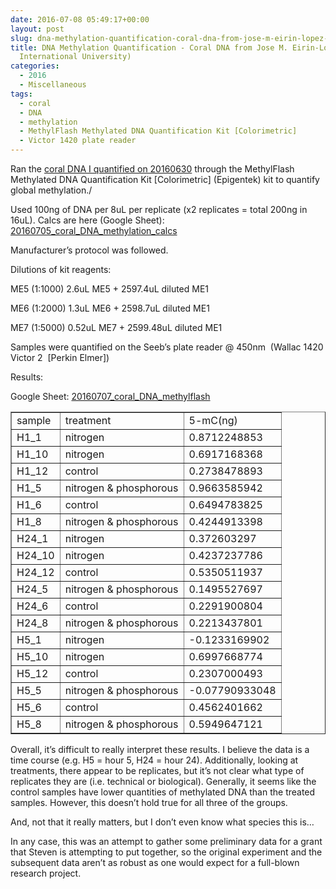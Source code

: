 ```yaml
---
date: 2016-07-08 05:49:17+00:00
layout: post
slug: dna-methylation-quantification-coral-dna-from-jose-m-eirin-lopez-florida-international-university
title: DNA Methylation Quantification - Coral DNA from Jose M. Eirin-Lopez (Florida
  International University)
categories:
  - 2016
  - Miscellaneous
tags:
  - coral
  - DNA
  - methylation
  - MethylFlash Methylated DNA Quantification Kit [Colorimetric]
  - Victor 1420 plate reader
---
```


Ran the [coral DNA I quantified on 20160630](https://robertslab.github.io/sams-notebook/posts/2016/2016-06-30-dna-quantification-coral-dna-from-jose-m-eirin-lopez-florida-international-university/) through the MethylFlash Methylated DNA Quantification Kit [Colorimetric] (Epigentek) kit to quantify global methylation./

Used 100ng of DNA per 8uL per replicate (x2 replicates = total 200ng in 16uL). Calcs are here (Google Sheet): [20160705_coral_DNA_methylation_calcs](https://docs.google.com/spreadsheets/d/1683h5LXHM7f92xT7BgPqYJGBbQq9XBSlXDzjgRXDHug/edit?usp=sharing)

Manufacturer's protocol was followed.

Dilutions of kit reagents:

ME5 (1:1000) 2.6uL ME5 + 2597.4uL diluted ME1

ME6 (1:2000) 1.3uL ME6 + 2598.7uL diluted ME1

ME7 (1:5000) 0.52uL ME7 + 2599.48uL diluted ME1

Samples were quantified on the Seeb's plate reader @ 450nm  (Wallac 1420 Victor 2  [Perkin Elmer])

Results:

Google Sheet: [20160707_coral_DNA_methylflash](https://docs.google.com/spreadsheets/d/1g8rLlWWkBIdTXfBDfyNcrsbLlxR6F-evprDec-prrpA/edit?usp=sharing)

<table cellpadding="0" cellspacing="0" border="1" dir="ltr" > 
<tbody >
<tr >

<td data-sheets-value="{"1":2,"2":"sample"}" >sample
</td>

<td data-sheets-value="{"1":2,"2":"treatment"}" >treatment
</td>

<td data-sheets-value="{"1":2,"2":"5-mC(ng)"}" >5-mC(ng)
</td>
</tr>
<tr >

<td data-sheets-value="{"1":2,"2":"H1_1"}" >H1_1
</td>

<td data-sheets-value="{"1":2,"2":"nitrogen"}" >nitrogen
</td>

<td data-sheets-value="{"1":3,"3":0.8712248852798834}" >0.8712248853
</td>
</tr>
<tr >

<td data-sheets-value="{"1":2,"2":"H1_10"}" >H1_10
</td>

<td data-sheets-value="{"1":2,"2":"nitrogen"}" >nitrogen
</td>

<td data-sheets-value="{"1":3,"3":0.6917168368270361}" >0.6917168368
</td>
</tr>
<tr >

<td data-sheets-value="{"1":2,"2":"H1_12"}" >H1_12
</td>

<td data-sheets-value="{"1":2,"2":"control"}" >control
</td>

<td data-sheets-value="{"1":3,"3":0.27384788925379067}" >0.2738478893
</td>
</tr>
<tr >

<td data-sheets-value="{"1":2,"2":"H1_5"}" >H1_5
</td>

<td data-sheets-value="{"1":2,"2":"nitrogen & phosphorous"}" >nitrogen & phosphorous
</td>

<td data-sheets-value="{"1":3,"3":0.9663585942147576}" >0.9663585942
</td>
</tr>
<tr >

<td data-sheets-value="{"1":2,"2":"H1_6"}" >H1_6
</td>

<td data-sheets-value="{"1":2,"2":"control"}" >control
</td>

<td data-sheets-value="{"1":3,"3":0.6494783825260435}" >0.6494783825
</td>
</tr>
<tr >

<td data-sheets-value="{"1":2,"2":"H1_8"}" >H1_8
</td>

<td data-sheets-value="{"1":2,"2":"nitrogen & phosphorous"}" >nitrogen & phosphorous
</td>

<td data-sheets-value="{"1":3,"3":0.42449133983942927}" >0.4244913398
</td>
</tr>
<tr >

<td data-sheets-value="{"1":2,"2":"H24_1"}" >H24_1
</td>

<td data-sheets-value="{"1":2,"2":"nitrogen"}" >nitrogen
</td>

<td data-sheets-value="{"1":3,"3":0.37260329701645956}" >0.372603297
</td>
</tr>
<tr >

<td data-sheets-value="{"1":2,"2":"H24_10"}" >H24_10
</td>

<td data-sheets-value="{"1":2,"2":"nitrogen"}" >nitrogen
</td>

<td data-sheets-value="{"1":3,"3":0.4237237785542886}" >0.4237237786
</td>
</tr>
<tr >

<td data-sheets-value="{"1":2,"2":"H24_12"}" >H24_12
</td>

<td data-sheets-value="{"1":2,"2":"control"}" >control
</td>

<td data-sheets-value="{"1":3,"3":0.5350511936669871}" >0.5350511937
</td>
</tr>
<tr >

<td data-sheets-value="{"1":2,"2":"H24_5"}" >H24_5
</td>

<td data-sheets-value="{"1":2,"2":"nitrogen & phosphorous"}" >nitrogen & phosphorous
</td>

<td data-sheets-value="{"1":3,"3":0.14955276973423332}" >0.1495527697
</td>
</tr>
<tr >

<td data-sheets-value="{"1":2,"2":"H24_6"}" >H24_6
</td>

<td data-sheets-value="{"1":2,"2":"control"}" >control
</td>

<td data-sheets-value="{"1":3,"3":0.22919008041022113}" >0.2291900804
</td>
</tr>
<tr >

<td data-sheets-value="{"1":2,"2":"H24_8"}" >H24_8
</td>

<td data-sheets-value="{"1":2,"2":"nitrogen & phosphorous"}" >nitrogen & phosphorous
</td>

<td data-sheets-value="{"1":3,"3":0.2213437800755694}" >0.2213437801
</td>
</tr>
<tr >

<td data-sheets-value="{"1":2,"2":"H5_1"}" >H5_1
</td>

<td data-sheets-value="{"1":2,"2":"nitrogen"}" >nitrogen
</td>

<td data-sheets-value="{"1":3,"3":-0.12331699024135115}" >-0.1233169902
</td>
</tr>
<tr >

<td data-sheets-value="{"1":2,"2":"H5_10"}" >H5_10
</td>

<td data-sheets-value="{"1":2,"2":"nitrogen"}" >nitrogen
</td>

<td data-sheets-value="{"1":3,"3":0.6997668774413557}" >0.6997668774
</td>
</tr>
<tr >

<td data-sheets-value="{"1":2,"2":"H5_12"}" >H5_12
</td>

<td data-sheets-value="{"1":2,"2":"control"}" >control
</td>

<td data-sheets-value="{"1":3,"3":0.23070004925353943}" >0.2307000493
</td>
</tr>
<tr >

<td data-sheets-value="{"1":2,"2":"H5_5"}" >H5_5
</td>

<td data-sheets-value="{"1":2,"2":"nitrogen & phosphorous"}" >nitrogen & phosphorous
</td>

<td data-sheets-value="{"1":3,"3":-0.0779093304819421}" >-0.07790933048
</td>
</tr>
<tr >

<td data-sheets-value="{"1":2,"2":"H5_6"}" >H5_6
</td>

<td data-sheets-value="{"1":2,"2":"control"}" >control
</td>

<td data-sheets-value="{"1":3,"3":0.4562401661855895}" >0.4562401662
</td>
</tr>
<tr >

<td data-sheets-value="{"1":2,"2":"H5_8"}" >H5_8
</td>

<td data-sheets-value="{"1":2,"2":"nitrogen & phosphorous"}" >nitrogen & phosphorous
</td>

<td data-sheets-value="{"1":3,"3":0.5949647121305762}" >0.5949647121
</td>
</tr>
</tbody>
</table>



Overall, it's difficult to really interpret these results. I believe the data is a time course (e.g. H5 = hour 5, H24 = hour 24). Additionally, looking at treatments, there appear to be replicates, but it's not clear what type of replicates they are (i.e. technical or biological). Generally, it seems like the control samples have lower quantities of methylated DNA than the treated samples. However, this doesn't hold true for all three of the groups.

And, not that it really matters, but I don't even know what species this is...

In any case, this was an attempt to gather some preliminary data for a grant that Steven is attempting to put together, so the original experiment and the subsequent data aren't as robust as one would expect for a full-blown research project.
